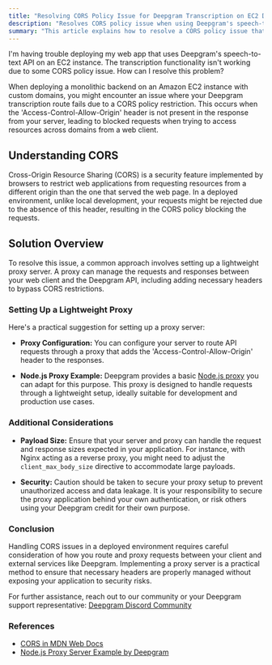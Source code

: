 ```yaml
---
title: "Resolving CORS Policy Issue for Deepgram Transcription on EC2 Deployment"
description: "Resolves CORS policy issue when using Deepgram's speech-to-text API on EC2 deployment."
summary: "This article explains how to resolve a CORS policy issue that can arise when deploying a web application using Deepgram's speech-to-text API on an Amazon EC2 instance with custom domains. It covers setting up a lightweight proxy server to manage CORS headers."
---
```


<CommunityQuestion>I'm having trouble deploying my web app that uses Deepgram's speech-to-text API on an EC2 instance. The transcription functionality isn't working due to some CORS policy issue. How can I resolve this problem?</CommunityQuestion>

When deploying a monolithic backend on an Amazon EC2 instance with custom domains, you might encounter an issue where your Deepgram transcription route fails due to a CORS policy restriction. This occurs when the 'Access-Control-Allow-Origin' header is not present in the response from your server, leading to blocked requests when trying to access resources across domains from a web client.

## Understanding CORS

Cross-Origin Resource Sharing (CORS) is a security feature implemented by browsers to restrict web applications from requesting resources from a different origin than the one that served the web page. In a deployed environment, unlike local development, your requests might be rejected due to the absence of this header, resulting in the CORS policy blocking the requests.

## Solution Overview

To resolve this issue, a common approach involves setting up a lightweight proxy server. A proxy can manage the requests and responses between your web client and the Deepgram API, including adding necessary headers to bypass CORS restrictions.

### Setting Up a Lightweight Proxy

Here's a practical suggestion for setting up a proxy server:

- **Proxy Configuration:** You can configure your server to route API requests through a proxy that adds the 'Access-Control-Allow-Origin' header to the responses.

- **Node.js Proxy Example:** Deepgram provides a basic [Node.js proxy](https://github.com/deepgram-devs/deepgram-node-proxy) you can adapt for this purpose. This proxy is designed to handle requests through a lightweight setup, ideally suitable for development and production use cases.

### Additional Considerations

- **Payload Size:** Ensure that your server and proxy can handle the request and response sizes expected in your application. For instance, with Nginx acting as a reverse proxy, you might need to adjust the `client_max_body_size` directive to accommodate large payloads.

- **Security:** Caution should be taken to secure your proxy setup to prevent unauthorized access and data leakage. It is your responsibility to secure the proxy application behind your own authentication, or risk others using your Deepgram credit for their own purpose.

### Conclusion

Handling CORS issues in a deployed environment requires careful consideration of how you route and proxy requests between your client and external services like Deepgram. Implementing a proxy server is a practical method to ensure that necessary headers are properly managed without exposing your application to security risks.

For further assistance, reach out to our community or your Deepgram support representative: [Deepgram Discord Community](https://discord.gg/deepgram)

### References

- [CORS in MDN Web Docs](https://developer.mozilla.org/en-US/docs/Web/HTTP/CORS)
- [Node.js Proxy Server Example by Deepgram](https://github.com/deepgram-devs/deepgram-node-proxy)
